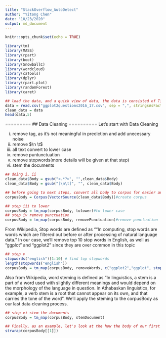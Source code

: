 ```yaml
---
title: "StackOverflow_AutoDetect"
author: "Yitong Chen"
date: "10/23/2020"
output: md_document
---
```


```r
knitr::opts_chunk$set(echo = TRUE)
```

```r
library(tm)
library(MASS)
library(rpart)
library(boot)
library(SnowballC)
library(wordcloud)
library(caTools)
library(dplyr)
library(rpart.plot)
library(randomForest)
library(caret)
```

```r
## load the data, and a quick view of data, the data is consisted of Title, Body, score, we'll mainly dig in to Title and Body and infer score
data = read.csv("ggplot2questions2016_17.csv", sep = ",", stringsAsFactors = FALSE)
clean_data = data
head(data,5)
```

=========
## Data Cleaning
==========
Let's start with Data Cleaning 

i)   remove <html> tag, as it's not meaningful in prediction and add unecessary noise <br/>
ii)  remove $\n \t$   <br/>
iii) all text convert to lower case  <br/>
iv)  remove puntunctuation    <br/>
v)   remove stopwords(more details will be given at that step)   <br/>
vi)  stem the documents      <br/>

```r
## doing i, ii
clean_data$Body = gsub("<.*?>", "",clean_data$Body)
clean_data$Body = gsub("[\n\t]", "", clean_data$Body)
```

```r
## before going to next steps, convert all body to corpus for easier analysis
corpusBody = Corpus(VectorSource(clean_data$Body))#create corpus
```

```r
## step iii to lower
corpusBody = tm_map(corpusBody, tolower)#to lower case
## step iv remove punctuation
corpusBody = tm_map(corpusBody, removePunctuation)#remove punctuation
```


From Wikipedia, Stop words are defined as ""In computing, stop words are words which are filtered out before or after processing of natural language data." In our case, we'll remove top 10 stop words in English, as well as "ggplot" and "ggplot2" since they are over common in this topic
```r
## step v 
stopwords("english")[1:10] # find top stopwords
length(stopwords("english"))
corpusBody = tm_map(corpusBody, removeWords, c("ggplot2","ggplot", stopwords("english")))
```

Also from Wikipedia, word steming is defined as "In linguistics, a stem is a part of a word used with slightly different meanings and would depend on the morphology of the language in question. In Athabaskan linguistics, for example, a verb stem is a root that cannot appear on its own, and that carries the tone of the word". We'll apply the steming to the corpusBody as our last data cleaning process.
```r
## step vi stem the documents
corpusBody = tm_map(corpusBody, stemDocument)
```

```r
## Finally, as an example, let's look at the how the body of our first row are finally converted 
strwrap(corpusBody[[1]])
```








